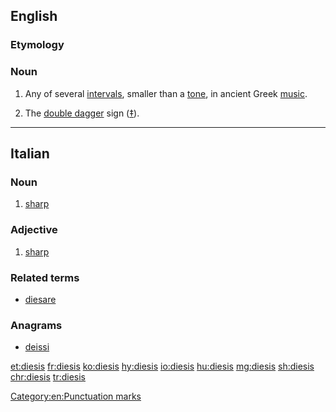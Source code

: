 ==English==

===Etymology===
{{rfe|lang=en}}

===Noun===
{{en-noun|dieses}}

# {{lb|en|music}} Any of several [[interval]]s, smaller than a [[tone]], in ancient Greek [[music]].
# The [[double dagger]] sign ([[‡]]).

[[Category:en:Punctuation marks]]

----

==Italian==

===Noun===
{{head|it|noun|g=m|invariable}}

# {{lb|it|music}} [[sharp]]

===Adjective===
{{head|it|adjective|invariable}}

# {{lb|it|music}} [[sharp]]

===Related terms===
* [[diesare]]

===Anagrams===
* [[deissi#Italian|deissi]]

[[et:diesis]]
[[fr:diesis]]
[[ko:diesis]]
[[hy:diesis]]
[[io:diesis]]
[[hu:diesis]]
[[mg:diesis]]
[[sh:diesis]]
[[chr:diesis]]
[[tr:diesis]]